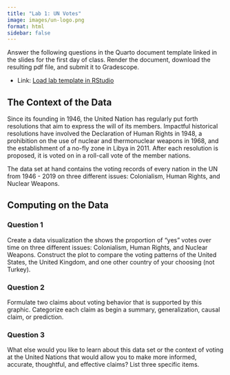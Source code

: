 ```yaml
---
title: "Lab 1: UN Votes"
image: images/un-logo.png
format: html
sidebar: false
---
```


Answer the following questions in the Quarto document template linked in the slides for the first day of class. Render the document, download the resulting pdf file, and submit it to Gradescope.

- Link: [Load lab template in RStudio](https://stat20.datahub.berkeley.edu/hub/user-redirect/git-pull?repo=https%3A%2F%2Fgithub.com%2Fberkeley-stat20%2FStat20-Labs-Fall24&urlpath=rstudio%2F&branch=master)

## The Context of the Data

Since its founding in 1946, the United Nation has regularly put forth resolutions that aim to express the will of its members. Impactful historical resolutions have involved the Declaration of Human Rights in 1948, a prohibition on the use of nuclear and thermonuclear weapons in 1968, and the establishment of a no-fly zone in Libya in 2011. After each resolution is proposed, it is voted on in a roll-call vote of the member nations.

The data set at hand contains the voting records of every nation in the UN from 1946 - 2019 on three different issues: Colonialism, Human Rights, and Nuclear Weapons.

## Computing on the Data

### Question 1

Create a data visualization the shows the proportion of "yes" votes over time on three different issues: Colonialism, Human Rights, and Nuclear Weapons. Construct the plot to compare the voting patterns of the United States, the United Kingdom, and one other country of your choosing (not Turkey).


### Question 2

Formulate two claims about voting behavior that is supported by this graphic. Categorize each claim as begin a summary, generalization, causal claim, or prediction.

### Question 3

What else would you like to learn about this data set or the context of voting at the United Nations that would allow you to make more informed, accurate, thoughtful, and effective claims? List three specific items.
